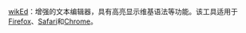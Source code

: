 [[Help:wikEd|wikEd]]：增强的文本编辑器，具有高亮显示维基语法等功能。该工具适用于[[Firefox|Firefox]]、[[Safari|Safari]]和[[Google_Chrome|Chrome]]。